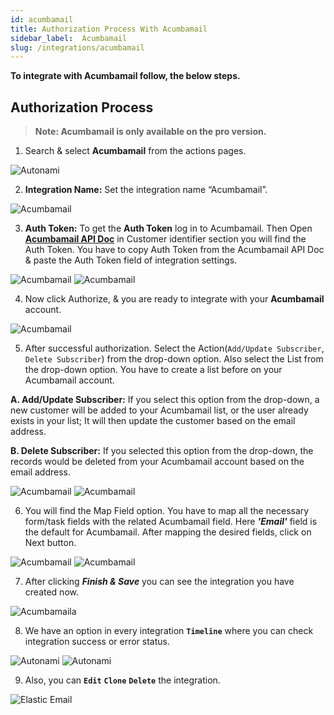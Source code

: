 ```yaml
---
id: acumbamail
title: Authorization Process With Acumbamail
sidebar_label:  Acumbamail
slug: /integrations/acumbamail
---
```


<!-- <Video youtube src="5hDcm4vVwcg" />
<br/> -->
**To integrate with Acumbamail follow, the below steps.**

## Authorization Process
> **Note: Acumbamail is only available on the pro version.**

1. Search & select **Acumbamail** from the actions pages.
  <Image src="actions/acumbamail/select-acumbamail" alt="Autonami" w="1020" h="400" />

2. **Integration Name:** Set the integration name “Acumbamail”.
 <Image src="actions/acumbamail/integration-name" alt="Acumbamail" w="1020" h="300" />

3. **Auth Token:** To get the **Auth Token** log in to Acumbamail.  Then Open [**Acumbamail API Doc**](https://acumbamail.com/en/apidoc/) in Customer identifier section you will find the Auth Token. You have to copy Auth Token from the Acumbamail API Doc & paste the Auth Token field of integration settings.
 <Image src="actions/acumbamail/auth-token" alt="Acumbamail" w="1020" h="300" />
 <Image src="actions/acumbamail/get-auth-token-from-acumbamail" alt="Acumbamail" w="1020" h="300" />


4. Now click Authorize, & you are ready to integrate with your **Acumbamail** account.

 <Image src="actions/acumbamail/authorize" alt="Acumbamail" w="1020" h="270" />


5. After successful authorization. Select the Action(`Add/Update Subscriber`, `Delete Subscriber`) from the drop-down option. Also select the List from the drop-down option. You have to create a list before on your Acumbamail account. 

  **A. Add/Update Subscriber:** If you select this option from the drop-down, a new customer will be added to your Acumbamail list, or the user already exists in your list; It will then update the customer based on the email address.

  **B. Delete Subscriber:** If you selected this option from the drop-down, the records would be deleted from your Acumbamail account based on the email address.

 <Image src="actions/acumbamail/select-action" alt="Acumbamail" w="1020" h="300" />
 <Image src="actions/acumbamail/select-list" alt="Acumbamail" w="1020" h="300" />

6. You will find the Map Field option. You have to map all the necessary form/task fields with the related Acumbamail field. Here ***'Email'*** field is the default for Acumbamail. After mapping the desired fields, click on Next button.

 <Image src="actions/acumbamail/default-field" alt="Acumbamail" w="1020" h="300" />
 <Image src="actions/acumbamail/field-mapping" alt="Acumbamail" w="1020" h="300" />

7. After clicking ***Finish & Save*** you can see the integration you have created now. 

 <Image src="actions/acumbamail/finish-and-save" alt="Acumbamail" w="1020" h="250" />a


8.	We have an option in every integration **`Timeline`** where you can check integration success or error status.
 <Image src="actions/acumbamail/timeline" alt="Autonami" w="1020" h="350" />
 <Image src="actions/acumbamail/success-or-error-status" alt="Autonami" w="1020" h="350" />

9. Also, you can **`Edit`** **`Clone`** **`Delete`** the integration.

 <Image src="actions/acumbamail/edit-clone-delete" alt="Elastic Email" w="1020" h="350" />













